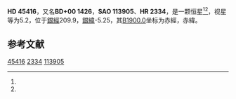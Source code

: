 {{Starbox begin
| name = HD 45416
}}
{{Starbox observe
| epoch = [[J2000.0|J2000.0]]
| constell = {{星座名待查}}<ref name=SIMBAD>{{cite web
 | url=http://simbad.u-strasbg.fr/simbad/sim-id?Ident=HR+2334
 | title=Pulsating variable Star
 | publisher=Centre de Données astronomiques de Strasbourg
 | work=SIMBAD
 | accessdate=2012-07-13
 | archive-date=2016-03-17
 | archive-url=https://web.archive.org/web/20160317215700/http://simbad.u-strasbg.fr/simbad/sim-id?Ident=HR+2334
 | dead-url=no
 }}</ref><ref name=DATA>{{cite web
 | url=http://vizier.u-strasbg.fr/viz-bin/VizieR-5?-out.add=.&-source=5050&-corr=PK=HR&-out.max=9999&HR=2334
 | title=VizieR Detailed Page
 | accessdate=2012-07-13
 | archive-date=2016-03-05
 | archive-url=https://web.archive.org/web/20160305041631/http://vizier.u-strasbg.fr/viz-bin/VizieR-5?-out.add=.&-source=5050&-corr=PK=HR&-out.max=9999&HR=2334
 | dead-url=no
 }}</ref>
| 星官 = 
| ra = {{RA|6|27|13.8}}<ref name=SIMBAD /><ref name=DATA />
| dec = {{DEC|+0|17|57}}<ref name=SIMBAD /><ref name=DATA />
| appmag_v = 5.2<ref name=SIMBAD /><ref name=DATA />
}}
{{Starbox character
| class = K1II<ref name=SIMBAD /><ref name=DATA />
| b-v = 1.18<ref name=SIMBAD /><ref name=DATA />
| u-b = 1.13<ref name=SIMBAD /><ref name=DATA />
| r-i = <ref name=SIMBAD /><ref name=DATA />
| variable = 
}}
{{Starbox astrometry
| radial_v = 1.13
| prop_mo_ra = 33
| parallax = 0.005
| p_error = 
}}
{{Starbox catalog
| names =BD+00 1426，[[SAO星表|SAO]] 113905，[[HD星表|HD]] 45416，[[HR星表|HR]] 2334}}
{{Starbox reference |Simbad=HR+2334}}
{{Starbox end}}

'''HD 45416'''，又名'''BD+00 1426'''，'''SAO 113905'''、'''HR 2334'''，是一颗恒星<ref name=SIMBAD /><ref name=DATA />，视星等为5.2，位于[[銀道座標系|銀經]]209.9，[[銀道座標系|銀緯]]-5.25，其[[B1900.0|B1900.0]]坐标为赤經{{RA|6|22|5.6}}，赤緯{{DEC|+0|-5.25|33}}。

== 参考文献 ==
{{reflist}}

{{star-stub}}

[[Category:HD和HDE天體|45416]]
[[Category:HR天體|2334]]
[[Category:SAO天體|113905]]